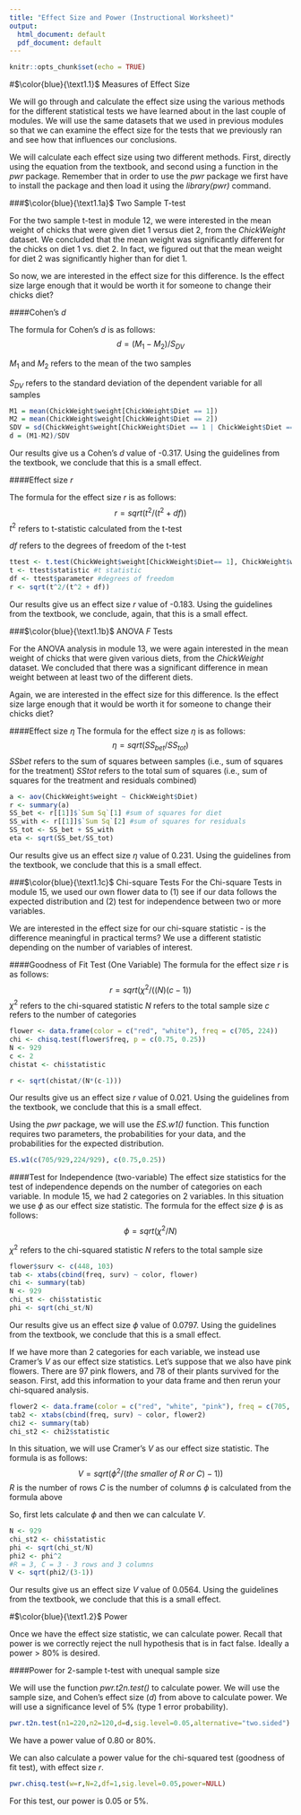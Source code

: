 ---
title: "Effect Size and Power (Instructional Worksheet)"
output:
  html_document: default
  pdf_document: default
---

```{r setup, include=FALSE}
knitr::opts_chunk$set(echo = TRUE)
```

#$\color{blue}{\text1.1}$ Measures of Effect Size

We will go through and calculate the effect size using the various methods for the different statistical tests we have learned about in the last couple of modules. We will use the same datasets that we used in previous modules so that we can examine the effect size for the tests that we previously ran and see how that influences our conclusions.

We will calculate each effect size using two different methods. First, directly using the equation from the textbook, and second using a function in the *pwr* package. Remember that in order to use the *pwr* package we first have to install the package and then load it using the *library(pwr)* command. 


###$\color{blue}{\text1.1a}$ Two Sample T-test

For the two sample t-test in module 12, we were interested in the mean weight of chicks that were given diet 1 versus diet 2, from the *ChickWeight* dataset. We concluded that the mean weight was significantly different for the chicks on diet 1 vs. diet 2. In fact, we figured out that the mean weight for diet 2 was significantly higher than for diet 1. 

So now, we are interested in the effect size for this difference. Is the effect size large enough that it would be worth it for someone to change their chicks diet?

####Cohen's *d*

The formula for Cohen's *d* is as follows:
$$d = (M_1 - M_2) / S_{DV}$$

$M_1$ and $M_2$ refers to the mean of the two samples

$S_{DV}$ refers to the standard deviation of the dependent variable for all samples

```{r eval = FALSE}
M1 = mean(ChickWeight$weight[ChickWeight$Diet == 1])
M2 = mean(ChickWeight$weight[ChickWeight$Diet == 2])
SDV = sd(ChickWeight$weight[ChickWeight$Diet == 1 | ChickWeight$Diet ==2])
d = (M1-M2)/SDV
```
Our results give us a Cohen's *d* value of -0.317. Using the guidelines from the textbook, we conclude that this is a small effect. 

####Effect size *r*

The formula for the effect size *r* is as follows:
$$r = sqrt(t^2/(t^2 + df))$$
$t^2$ refers to t-statistic calculated from the t-test

$df$ refers to the degrees of freedom of the t-test

```{r eval = FALSE}
ttest <- t.test(ChickWeight$weight[ChickWeight$Diet== 1], ChickWeight$weight[ChickWeight$Diet==2])
t <- ttest$statistic #t statistic
df <- ttest$parameter #degrees of freedom
r <- sqrt(t^2/(t^2 + df))
```
Our results give us an effect size *r* value of -0.183. Using the guidelines from the textbook, we conclude, again, that this is a small effect. 


###$\color{blue}{\text1.1b}$ ANOVA *F* Tests

For the ANOVA analysis in module 13, we were again interested in the mean weight of chicks that were given various diets, from the *ChickWeight* dataset. We concluded that there was a significant difference in mean weight between at least two of the different diets.

Again, we are interested in the effect size for this difference. Is the effect size large enough that it would be worth it for someone to change their chicks diet?

####Effect size $\eta$
The formula for the effect size $\eta$ is as follows:
$$\eta = sqrt(SS_{bet}/SS_{tot})$$
$SS{bet}$ refers to the sum of squares between samples (i.e., sum of squares for the treatment)
$SS{tot}$ refers to the total sum of squares (i.e., sum of squares for the treatment and residuals combined)

```{r eval = FALSE}
a <- aov(ChickWeight$weight ~ ChickWeight$Diet)
r <- summary(a)
SS_bet <- r[[1]]$`Sum Sq`[1] #sum of squares for diet
SS_with <- r[[1]]$`Sum Sq`[2] #sum of squares for residuals
SS_tot <- SS_bet + SS_with
eta <- sqrt(SS_bet/SS_tot)
```
Our results give us an effect size $\eta$ value of 0.231. Using the guidelines from the textbook, we conclude that this is a small effect.


###$\color{blue}{\text1.1c}$ Chi-square Tests
For the Chi-square Tests in module 15, we used our own flower data to (1) see if our data follows the expected distribution and (2) test for independence between two or more variables.

We are interested in the effect size for our chi-square statistic - is the difference meaningful in practical terms?
We use a different statistic depending on the number of variables of interest.

####Goodness of Fit Test (One Variable)
The formula for the effect size $r$ is as follows:
$$r=sqrt(\chi^2/((N)(c-1))$$
$\chi^2$ refers to the chi-squared statistic
$N$ refers to the total sample size
$c$ refers to the number of categories

```{r eval = FALSE}
flower <- data.frame(color = c("red", "white"), freq = c(705, 224))
chi <- chisq.test(flower$freq, p = c(0.75, 0.25))
N <- 929
c <- 2
chistat <- chi$statistic

r <- sqrt(chistat/(N*(c-1)))

```
Our results give us an effect size $r$ value of 0.021. Using the guidelines from the textbook, we conclude that this is a small effect.

Using the *pwr* package, we will use the *ES.w1()* function. This function requires two parameters, the probabilities for your data, and the probabilities for the expected distribution. 

```{r eval = FALSE}
ES.w1(c(705/929,224/929), c(0.75,0.25))
```


####Test for Independence (two-variable)
The effect size statistics for the test of independence depends on the number of categories on each variable. 
In module 15, we had 2 categories on 2 variables. In this situation we use $\phi$ as our effect size statistic.
The formula for the effect size $\phi$ is as follows:
$$\phi = sqrt(\chi^2/N)$$

$\chi^2$ refers to the chi-squared statistic
$N$ refers to the total sample size

```{r eval = FALSE}
flower$surv <- c(448, 103)
tab <- xtabs(cbind(freq, surv) ~ color, flower)
chi <- summary(tab)
N <- 929
chi_st <- chi$statistic
phi <- sqrt(chi_st/N)
```
Our results give us an effect size $\phi$ value of 0.0797. Using the guidelines from the textbook, we conclude that this is a small effect.


If we have more than 2 categories for each variable, we instead use Cramer's *V* as our effect size statistics.
Let's suppose that we also have pink flowers. There are 97 pink flowers, and 78 of their plants survived for the season. First, add this information to your data frame and then rerun your chi-squared analysis. 

```{r eval = FALSE}
flower2 <- data.frame(color = c("red", "white", "pink"), freq = c(705, 224, 97), surv = c(448, 103, 78))
tab2 <- xtabs(cbind(freq, surv) ~ color, flower2)
chi2 <- summary(tab)
chi_st2 <- chi2$statistic
```
In this situation, we will use Cramer's *V* as our effect size statistic. The formula is as follows:
$$V = sqrt(\phi^2/(the\ smaller\ of\ R\ or\ C)-1))$$
$R$ is the number of rows
$C$ is the number of columns
$\phi$ is calculated from the formula above


So, first lets calculate $\phi$ and then we can calculate *V*.

```{r eval = FALSE}
N <- 929
chi_st2 <- chi$statistic
phi <- sqrt(chi_st/N)
phi2 <- phi^2
#R = 3, C = 3 - 3 rows and 3 columns
V <- sqrt(phi2/(3-1))
```
Our results give us an effect size $V$ value of 0.0564. Using the guidelines from the textbook, we conclude that this is a small effect.


#$\color{blue}{\text1.2}$ Power

Once we have the effect size statistic, we can calculate power. Recall that power is we correctly reject the null hypothesis that is in fact false. Ideally a power > 80% is desired.

####Power for 2-sample t-test with unequal sample size

We will use the function *pwr.t2n.test()* to calculate power. We will use the sample size, and Cohen's effect size (*d*) from above to calculate power. We will use a significance level of 5% (type 1 error probability).

```{r eval = FALSE}
pwr.t2n.test(n1=220,n2=120,d=d,sig.level=0.05,alternative="two.sided")
```
We have a power value of 0.80 or 80%.


We can also calculate a power value for the chi-squared test (goodness of fit test), with effect size *r*.

```{r eval = FALSE}
pwr.chisq.test(w=r,N=2,df=1,sig.level=0.05,power=NULL)
```
For this test, our power is 0.05 or 5%.




